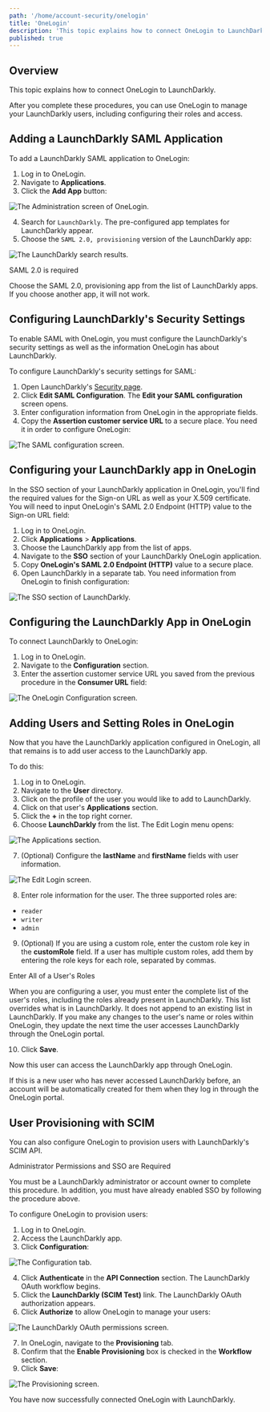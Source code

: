 ```yaml
---
path: '/home/account-security/onelogin'
title: 'OneLogin'
description: 'This topic explains how to connect OneLogin to LaunchDarkly.'
published: true
---
```


## Overview

This topic explains how to connect OneLogin to LaunchDarkly.

After you complete these procedures, you can use OneLogin to manage your LaunchDarkly users, including configuring their roles and access.

## Adding a LaunchDarkly SAML Application

To add a LaunchDarkly SAML application to OneLogin:

1. Log in to OneLogin.
2. Navigate to **Applications**.
3. Click the **Add App** button:

![The Administration screen of OneLogin.](onelogin-add-app.png)


4. Search for `LaunchDarkly`. The pre-configured app templates for LaunchDarkly appear.
5. Choose the `SAML 2.0, provisioning` version of the LaunchDarkly app:

![The LaunchDarkly search results.](onelogin-find-app.png)


<Callout intent="alert">
<CalloutTitle>SAML 2.0 is required</CalloutTitle>
<CalloutDescription>

Choose the SAML 2.0, provisioning app from the list of LaunchDarkly apps. If you choose another app, it will not work.

</CalloutDescription>
</Callout>

## Configuring LaunchDarkly's Security Settings

To enable SAML with OneLogin, you must configure the LaunchDarkly's security settings as well as the information OneLogin has about LaunchDarkly.

To configure LaunchDarkly's security settings for SAML:

1. Open LaunchDarkly's [Security page](https://app.launchdarkly.com/settings/security).
2. Click **Edit SAML Configuration**. The **Edit your SAML configuration** screen opens.
3. Enter configuration information from OneLogin in the appropriate fields.
4. Copy the **Assertion customer service URL** to a secure place. You need it in order to configure OneLogin:

![The SAML configuration screen.](settings-security-saml-config.png)


## Configuring your LaunchDarkly app in OneLogin

In the SSO section of your LaunchDarkly application in OneLogin, you'll find the required values for the Sign-on URL as well as your X.509 certificate. You will need to input OneLogin's SAML 2.0 Endpoint (HTTP) value to the Sign-on URL field:

1. Log in to OneLogin.
2. Click **Applications** > **Applications**.
3. Choose the LaunchDarkly app from the list of apps.
4. Navigate to the **SSO** section of your LaunchDarkly OneLogin application.
5. Copy **OneLogin's SAML 2.0 Endpoint (HTTP)** value to a secure place.
6. Open LaunchDarkly in a separate tab. You need information from OneLogin to finish configuration:

![The SSO section of LaunchDarkly.](onelogin-enable-saml.png)


## Configuring the LaunchDarkly App in OneLogin

To connect LaunchDarkly to OneLogin:

1. Log in to OneLogin.
2. Navigate to the **Configuration** section.
3. Enter the assertion customer service URL you saved from the previous procedure in the **Consumer URL** field:

![The OneLogin Configuration screen.](onelogin-configuration-tab.png)


## Adding Users and Setting Roles in OneLogin

Now that you have the LaunchDarkly application configured in OneLogin, all that remains is to add user access to the LaunchDarkly app.

To do this:

1. Log in to OneLogin.
2. Navigate to the **User** directory.
3. Click on the profile of the user you would like to add to LaunchDarkly.
4. Click on that user's **Applications** section.
5. Click the **+** in the top right corner.
6. Choose **LaunchDarkly** from the list. The Edit Login menu opens:

![The Applications section.](onelogin-test-user.png)


7. (Optional) Configure the **lastName** and **firstName** fields with user information.

![The Edit Login screen.](onelogin-edit-user.png)


8. Enter role information for the user. The three supported roles are:

- `reader`
- `writer`
- `admin`

9. (Optional) If you are using a custom role, enter the custom role key in the **customRole** field. If a user has multiple custom roles, add them by entering the role keys for each role, separated by commas.

<Callout intent="alert">
<CalloutTitle>Enter All of a User's Roles</CalloutTitle>
<CalloutDescription>

When you are configuring a user, you must enter the complete list of the user's roles, including the roles already present in LaunchDarkly. This list overrides what is in LaunchDarkly. It does not append to an existing list in LaunchDarkly. If you make any changes to the user's name or roles within OneLogin, they update the next time the user accesses LaunchDarkly through the OneLogin portal.

</CalloutDescription>
</Callout>

10. Click **Save**.

Now this user can access the LaunchDarkly app through OneLogin.

If this is a new user who has never accessed LaunchDarkly before, an account will be automatically created for them when they log in through the OneLogin portal.

## User Provisioning with SCIM

You can also configure OneLogin to provision users with LaunchDarkly's SCIM API.

<Callout intent="alert">
<CalloutTitle>Administrator Permissions and SSO are Required</CalloutTitle>
<CalloutDescription>

You must be a LaunchDarkly administrator or account owner to complete this procedure. In addition, you must have already enabled SSO by following the procedure above.

</CalloutDescription>
</Callout>

To configure OneLogin to provision users:

1. Log in to OneLogin.
2. Access the LaunchDarkly app.
3. Click **Configuration**:

![The Configuration tab.](onelogin-configuration-tab.png)


4. Click **Authenticate** in the **API Connection** section. The LaunchDarkly OAuth workflow begins.
5. Click the **LaunchDarkly (SCIM Test)** link. The LaunchDarkly OAuth authorization appears.
6. Click **Authorize** to allow OneLogin to manage your users:

![The LaunchDarkly OAuth permissions screen.](onelogin-ld-authorization.png)


7. In OneLogin, navigate to the **Provisioning** tab.
8. Confirm that the **Enable Provisioning** box is checked in the **Workflow** section.
9. Click **Save**:

![The Provisioning screen.](onelogin-provisioning-tab.png)


You have now successfully connected OneLogin with LaunchDarkly.
